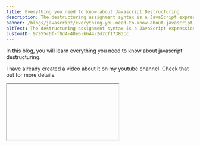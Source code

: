 ```yaml
---
title: Everything you need to know about Javascript Destructuring
description: The destructuring assignment syntax is a JavaScript expression that makes it possible to unpack values from arrays, or properties from objects, into distinct variables.
banner: /blogs/javascript/everything-you-need-to-know-about-javascript-destrucuturing/banner.png
altText: The destructuring assignment syntax is a JavaScript expression that makes it possible to unpack values from arrays, or properties from objects, into distinct variables.
customID: 97955c6f-f8d4-40e6-b644-2d7df17383cc
---
```


In this blog, you will learn everything you need to know about javascript destructuring.

I have already created a video about it on my youtube channel. Check that out for more details.
<Iframe title='Setup Eslint, Prettier with TypeScript and React' videoID="T-n0mrssDiw"  /> 
If you like this video, please like share, and Subscribe to my channel.

### Why does Destructuring exist in javascript?


Because it solves our problem. Let's see an example.

This is a normal object containing the names of 4 people.

```javascript
const names = {
	taylor: 'Taylor Swift',
	shawn: 'Shawn Mendes',
	zayn: 'Zayn Malik',
	halsey: 'Halsey',
}
```

Now if I ask you to print all the file names manually to the console, how would you do that. Possibly like this:

```javascript
console.log(names.taylor)
console.log(names.shawn)
console.log(names.zayn)
console.log(names.halsey)
```

It works. But it is so annoying to use this dot notation. But how can we make this better?

```javascript
const taylor = names.taylor
const shawn = names.shawn
const zayn = names.zayn
const halsey = names.halsey

console.log(taylor)
console.log(shawn)
console.log(zayn)
console.log(halsey)
```

Much better. But we are still repeating the same task. What if we can declare and assign the object properties on variables on a single?

It would be better right?. This is where Object destructuring helps us. So instead we can do something like this :

```javascript
const { taylor, shawn, zayn, halsey} = names

console.log(taylor)
console.log(shawn)
console.log(zayn)
console.log(halsey)
```

Wow! That is way better than before. 

### But, how is it working?

It is so simple. We are just pulling out the properties from the object and storing them in a variable. And the variable name will be the same as the property name by default. You can change that like this.

```javascript
const { taylor, shawn, zayn: zaynMalik, halsey} = names
```

### What about array destructuring?

Array destructuring works in a similar way with some differences. 
We know data are stored in an array with indexes. They are sequential. So, while destructuring you have to maintain the order. For example:

```javascript
const albums = ['Lover', 'Evermore', 'Red', 'Fearless']

const [lover, ever] = arr
```

And also arrays don't have a property for values. So, you can just give whatever variable name you want.

Let's see some use cases of Object destructuring and array destructuring.

### Array destrucutring
 - Swapping variables

<br  /> 

```javascript
let a = 1;
let b = 3;

[a, b] = [b, a];
console.log(a); // 3
console.log(b); // 1
```

- Ignoring some returned values

```javascript
function f() {
  return [1, 2, 3];
}

const [a, , b] = f();
console.log(a); // 1
console.log(b); // 3
```

- Default values

```javascript
let a, b;

[a=5, b=7] = [1];
console.log(a); // 1
console.log(b); // 7

```

- Create sub array with Rest parameters.
```javascript
const albums = ['Lover', 'Evermore', 'Red', 'Fearless']

const [, ...albums2] = albums

console.log(albums2) // ['Evermore', 'Red', 'Fearless']
```


### Object destrucutring

- Unpacking fields from objects passed as a function parameter

It is really useful for react props.

```
const anjan = {
	   	name: 'Anjan', age: 20
}

const statement = ({name, age}) => {
	   	return `My name is ${name}. I am ${age} years old.`
}

statement(anjan)

```

- Nested Object destructuring 

```javascript
const profile: { 
	   name: 'Anjan', 
	   age: 20,
	   professional: {
		  profession: 'Full Stack Software Engineer',
	   }
}

const {name, age, professional: {profession}} = profile

console.log(professional) // error
console.log(profession) // Full Stack Software Engineer
```

- Default values

<br  /> 

In any case, the property is `undefined`

```javascript
const {a = 10, b = 5} = {a: 3};

console.log(a); // 3
console.log(b); // 5
```


- Nested object and array destructuring

<br  /> 

```javascript
const taylor = {
	name: 'Taylor Swift',
	age: 31,
	address: {
		city: 'New York',
		country: 'USA',
	},
	albums: ['Lover', 'Evermore', 'Red', 'Fearless'],
}

const {
	name,
	age,
	address: { city },
	albums: [lover, ...rest],
} = taylor

console.log(name) // Taylor Swift
console.log(age) // 31
console.log(city) // New York
console.log(lover) // Lover
console.log(rest) // [ 'Evermore', 'Red', 'Fearless' ]
```


That's all you need to know about javascript destructuring.
